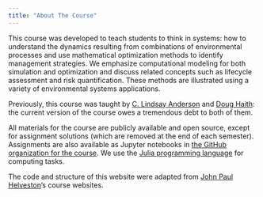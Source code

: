 ```yaml
---
title: "About The Course"
---
```


This course was developed to teach students to think in systems: how to understand the dynamics resulting from combinations of environmental processes and use mathematical optimization methods to identify management strategies. We emphasize computational modeling for both simulation and optimization and discuss related concepts such as lifecycle assessment and risk quantification. These methods are illustrated using a variety of environmental systems applications.

Previously, this course was taught by [C. Lindsay Anderson](https://andersonenergylab-cornell.github.io/) and [Doug Haith](https://cals.cornell.edu/people/douglas-haith): the current version of the course owes a tremendous debt to both of them. 

All materials for the course are publicly available and open source, except for assignment solutions (which are removed at the end of each semester). Assignments are also available as Jupyter notebooks in [the GitHub organization for the course](https://github.com/bee-envdata-cornell). We use the [Julia programming language](https://julialang.org) for computing tasks.

The code and structure of this website were adapted from [John Paul Helveston](https://www.jhelvy.com/)'s course websites.